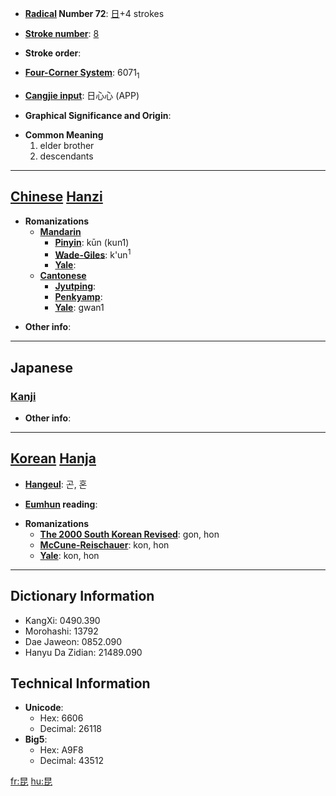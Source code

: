 * '''[[Wiktionary:Chinese radical index| Radical]] Number 72''': [[Wiktionary:Chinese radical index 日|日]]+4 strokes

* '''[[Wiktionary:Chinese total strokes index|Stroke number]]''': [[Wiktionary:Chinese total strokes index 8|8]]

* '''Stroke order''': 

* '''[[Wiktionary:Chinese four corner index|Four-Corner System]]''': 6071<sub>1</sub>

* '''[[Wiktionary:Chinese Cangjie index|Cangjie input]]''': 日心心 (APP)

* '''Graphical Significance and Origin''': 

* '''Common Meaning'''
*#elder brother
*# descendants


----

== [[Chinese]] [[Hanzi]] ==

* '''Romanizations'''
** '''[[Mandarin]]'''
*** '''[[Pinyin]]''': kūn (kun1)
*** '''[[Wade-Giles]]''': k'un<sup>1</sup>
*** '''[[Yale]]''': 
** '''[[Cantonese]]'''
*** '''[[Jyutping]]''':
*** '''[[Penkyamp]]''': 
*** '''[[Yale]]''': gwan1

* '''Other info''': 

----

==Japanese==
===[[Kanji]]===
{{kanji|on readings=[[こん]] (kon)
|kun readings=[[あに]] (ani)
}}

* '''Other info''':  

----

== [[Korean]] [[Hanja]] ==

* '''[[Hangeul]]''': 곤, 혼

* '''[[Eumhun]] reading''': 

* '''Romanizations'''
** '''[[The 2000 South Korean Revised Romanization|The 2000 South Korean Revised]]''': gon, hon
** '''[[McCune-Reischauer]]''': kon, hon
** '''[[Yale]]''': kon, hon

----

== Dictionary Information ==

* KangXi: 0490.390
* Morohashi: 13792
* Dae Jaweon: 0852.090
* Hanyu Da Zidian: 21489.090

== Technical Information ==

* '''Unicode''':
** Hex: 6606
** Decimal: 26118
* '''Big5''':
** Hex: A9F8
** Decimal: 43512

[[fr:昆]]
[[hu:昆]]